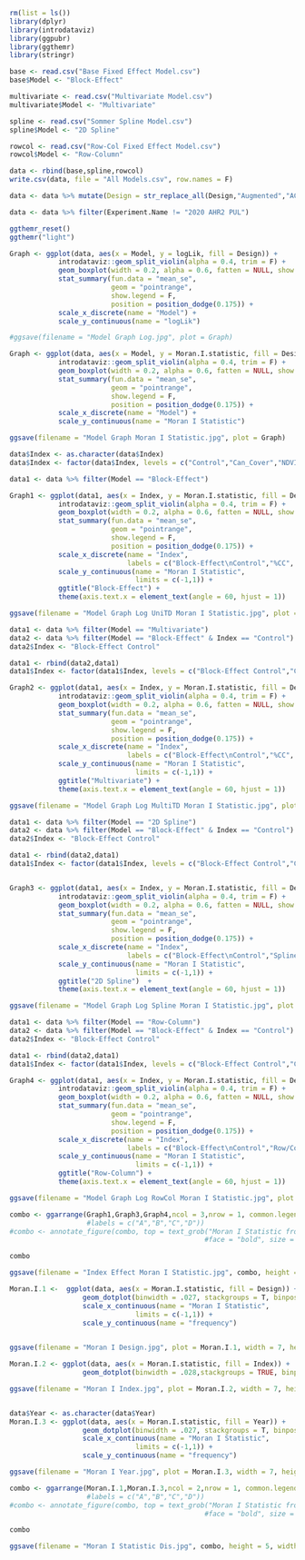 ```r
rm(list = ls())
library(dplyr)
library(introdataviz)
library(ggpubr)
library(ggthemr)
library(stringr)
```

```r
base <- read.csv("Base Fixed Effect Model.csv")
base$Model <- "Block-Effect"

multivariate <- read.csv("Multivariate Model.csv")
multivariate$Model <- "Multivariate"

spline <- read.csv("Sommer Spline Model.csv")
spline$Model <- "2D Spline"

rowcol <- read.csv("Row-Col Fixed Effect Model.csv")
rowcol$Model <- "Row-Column"

data <- rbind(base,spline,rowcol)
write.csv(data, file = "All Models.csv", row.names = F)

data <- data %>% mutate(Design = str_replace_all(Design,"Augmented","ACBD"))
```

```r
data <- data %>% filter(Experiment.Name != "2020 AHR2 PUL")

ggthemr_reset()
ggthemr("light")

Graph <- ggplot(data, aes(x = Model, y = logLik, fill = Design)) +
            introdataviz::geom_split_violin(alpha = 0.4, trim = F) +
            geom_boxplot(width = 0.2, alpha = 0.6, fatten = NULL, show.legend = F) +
            stat_summary(fun.data = "mean_se",
                         geom = "pointrange",
                         show.legend = F,
                         position = position_dodge(0.175)) +
            scale_x_discrete(name = "Model") + 
            scale_y_continuous(name = "logLik")

#ggsave(filename = "Model Graph Log.jpg", plot = Graph)

Graph <- ggplot(data, aes(x = Model, y = Moran.I.statistic, fill = Design)) +
            introdataviz::geom_split_violin(alpha = 0.4, trim = F) +
            geom_boxplot(width = 0.2, alpha = 0.6, fatten = NULL, show.legend = F) +
            stat_summary(fun.data = "mean_se",
                         geom = "pointrange",
                         show.legend = F,
                         position = position_dodge(0.175)) +
            scale_x_discrete(name = "Model") + 
            scale_y_continuous(name = "Moran I Statistic")

ggsave(filename = "Model Graph Moran I Statistic.jpg", plot = Graph)
```

```r
data$Index <- as.character(data$Index)
data$Index <- factor(data$Index, levels = c("Control","Can_Cover","NDVI","NDRE2"))

data1 <- data %>% filter(Model == "Block-Effect")

Graph1 <- ggplot(data1, aes(x = Index, y = Moran.I.statistic, fill = Design)) +
            introdataviz::geom_split_violin(alpha = 0.4, trim = F) +
            geom_boxplot(width = 0.2, alpha = 0.6, fatten = NULL, show.legend = F) +
            stat_summary(fun.data = "mean_se",
                         geom = "pointrange",
                         show.legend = F,
                         position = position_dodge(0.175)) +
            scale_x_discrete(name = "Index", 
                             labels = c("Block-Effect\nControl","%CC", "NDVI", "NDRE")) + 
            scale_y_continuous(name = "Moran I Statistic",
                               limits = c(-1,1)) + 
            ggtitle("Block-Effect") + 
            theme(axis.text.x = element_text(angle = 60, hjust = 1))

ggsave(filename = "Model Graph Log UniTD Moran I Statistic.jpg", plot = Graph1)
```


```r
data1 <- data %>% filter(Model == "Multivariate")
data2 <- data %>% filter(Model == "Block-Effect" & Index == "Control")
data2$Index <- "Block-Effect Control"

data1 <- rbind(data2,data1)
data1$Index <- factor(data1$Index, levels = c("Block-Effect Control","Can_Cover","NDVI","NDRE2"))

Graph2 <- ggplot(data1, aes(x = Index, y = Moran.I.statistic, fill = Design)) +
            introdataviz::geom_split_violin(alpha = 0.4, trim = F) +
            geom_boxplot(width = 0.2, alpha = 0.6, fatten = NULL, show.legend = F) +
            stat_summary(fun.data = "mean_se",
                         geom = "pointrange",
                         show.legend = F,
                         position = position_dodge(0.175)) +
            scale_x_discrete(name = "Index", 
                             labels = c("Block-Effect\nControl","%CC", "NDVI", "NDRE")) + 
            scale_y_continuous(name = "Moran I Statistic",
                               limits = c(-1,1)) + 
            ggtitle("Multivariate") + 
            theme(axis.text.x = element_text(angle = 60, hjust = 1))

ggsave(filename = "Model Graph Log MultiTD Moran I Statistic.jpg", plot = Graph2)
```


```r
data1 <- data %>% filter(Model == "2D Spline")
data2 <- data %>% filter(Model == "Block-Effect" & Index == "Control")
data2$Index <- "Block-Effect Control"

data1 <- rbind(data2,data1)
data1$Index <- factor(data1$Index, levels = c("Block-Effect Control","Control","Can_Cover","NDVI","NDRE2"))


Graph3 <- ggplot(data1, aes(x = Index, y = Moran.I.statistic, fill = Design)) +
            introdataviz::geom_split_violin(alpha = 0.4, trim = F) +
            geom_boxplot(width = 0.2, alpha = 0.6, fatten = NULL, show.legend = F) +
            stat_summary(fun.data = "mean_se",
                         geom = "pointrange",
                         show.legend = F,
                         position = position_dodge(0.175)) +
            scale_x_discrete(name = "Index", 
                             labels = c("Block-Effect\nControl","Spline\nControl","%CC", "NDVI", "NDRE")) + 
            scale_y_continuous(name = "Moran I Statistic",
                               limits = c(-1,1)) + 
            ggtitle("2D Spline")  + 
            theme(axis.text.x = element_text(angle = 60, hjust = 1))

ggsave(filename = "Model Graph Log Spline Moran I Statistic.jpg", plot = Graph3)
```


```r
data1 <- data %>% filter(Model == "Row-Column")
data2 <- data %>% filter(Model == "Block-Effect" & Index == "Control")
data2$Index <- "Block-Effect Control"

data1 <- rbind(data2,data1)
data1$Index <- factor(data1$Index, levels = c("Block-Effect Control","Control","Can_Cover","NDVI","NDRE2"))

Graph4 <- ggplot(data1, aes(x = Index, y = Moran.I.statistic, fill = Design)) +
            introdataviz::geom_split_violin(alpha = 0.4, trim = F) +
            geom_boxplot(width = 0.2, alpha = 0.6, fatten = NULL, show.legend = F) +
            stat_summary(fun.data = "mean_se",
                         geom = "pointrange",
                         show.legend = F,
                         position = position_dodge(0.175)) +
            scale_x_discrete(name = "Index", 
                             labels = c("Block-Effect\nControl","Row/Col\nControl","%CC", "NDVI", "NDRE")) + 
            scale_y_continuous(name = "Moran I Statistic",
                               limits = c(-1,1)) + 
            ggtitle("Row-Column") + 
            theme(axis.text.x = element_text(angle = 60, hjust = 1))

ggsave(filename = "Model Graph Log RowCol Moran I Statistic.jpg", plot = Graph4)
```

```r
combo <- ggarrange(Graph1,Graph3,Graph4,ncol = 3,nrow = 1, common.legend = T, legend = "top") %>%  annotate_figure(top = text_grob("Autocorrelation of Trials with SRI Covarietes", color = "black", face = "bold", size = 18))
                   #labels = c("A","B","C","D"))
#combo <- annotate_figure(combo, top = text_grob("Moran I Statistic from Spatial Analysis with UAS Data",
                                                #face = "bold", size = 22))

combo

ggsave(filename = "Index Effect Moran I Statistic.jpg", combo, height = 5, width = 7.5 )
```

```r
Moran.I.1 <-  ggplot(data, aes(x = Moran.I.statistic, fill = Design)) +
                  geom_dotplot(binwidth = .027, stackgroups = T, binpositions = "all", color = NA) +
                  scale_x_continuous(name = "Moran I Statistic",
                               limits = c(-1,1)) + 
                  scale_y_continuous(name = "frequency")
                  

ggsave(filename = "Moran I Design.jpg", plot = Moran.I.1, width = 7, height = 8)

Moran.I.2 <- ggplot(data, aes(x = Moran.I.statistic, fill = Index)) +
                  geom_dotplot(binwidth = .028,stackgroups = TRUE, binpositions = "all")

ggsave(filename = "Moran I Index.jpg", plot = Moran.I.2, width = 7, height = 8)


data$Year <- as.character(data$Year)
Moran.I.3 <- ggplot(data, aes(x = Moran.I.statistic, fill = Year)) +
                  geom_dotplot(binwidth = .027, stackgroups = T, binpositions = "all", color = NA) +
                  scale_x_continuous(name = "Moran I Statistic",
                               limits = c(-1,1)) +
                  scale_y_continuous(name = "frequency")

ggsave(filename = "Moran I Year.jpg", plot = Moran.I.3, width = 7, height = 8)

combo <- ggarrange(Moran.I.1,Moran.I.3,ncol = 2,nrow = 1, common.legend = F, legend = "top", labels = c("A","B")) %>%  annotate_figure(top = text_grob("Autocorrelation of Trials (Moran I)", color = "black", face = "bold", size = 18))
                   #labels = c("A","B","C","D"))
#combo <- annotate_figure(combo, top = text_grob("Moran I Statistic from Spatial Analysis with UAS Data",
                                                #face = "bold", size = 22))

combo

ggsave(filename = "Moran I Statistic Dis.jpg", combo, height = 5, width = 7.5 )
```

